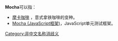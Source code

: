 '''Mocha'''可以指：

* [[摩卡咖啡|摩卡咖啡]] ，意式拿铁咖啡的变种。
* [[Mocha_(JavaScript框架)|Mocha (JavaScript框架)]]，JavaScript单元测试框架。
{{disambig}}

[[Category:非中文名称消歧义|Category:非中文名称消歧义]]